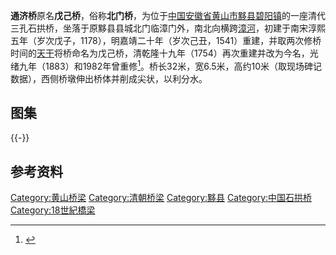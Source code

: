 {{文物保护单位
| 级别 = 市县级
| 省名 = 安徽省
| 市/县名 = 黄山市
| 图片 = 
| 名称 = 通济桥
| 编号 = 不详
| 分类 = 古建筑
| 时代 = [[清代|清]]
| 所在 = [[黟县|黟县]][[碧阳镇|碧阳镇]]
| 登录 = 不详
}}
'''通济桥'''原名'''戊己桥'''，俗称'''北门桥'''，为位于[[中国|中国]][[安徽省|安徽省]][[黄山市|黄山市]][[黟县|黟县]][[碧阳镇|碧阳镇]]的一座清代三孔石拱桥，坐落于原黟县县城北门临漳门外，南北向横跨[[漳河_(黟县)|漳河]]，初建于南宋淳熙五年（岁次戊子，1178），明嘉靖二十年（岁次己丑，1541）重建，并取两次修桥时间的[[天干|天干]]将桥命名为戊己桥，清乾隆十九年（1754）再次重建并改为今名，光绪九年（1883）和1982年曾重修<ref>{{cite web|url=http://www.yixian.gov.cn/chn201105120949268/article.jsp?articleId=1647|title=《通济桥》|accessdate=2013-05-01|work=|publisher=黟县政府网}}{{dead link|date=2018年4月 |bot=InternetArchiveBot |fix-attempted=yes }}</ref>。桥长32米，宽6.5米，高约10米（取现场碑记数据），西侧桥墩伸出桥体并削成尖状，以利分水。
==图集==
{{multiple image
| align  = left
| image1 = Tongji Bridge in Yixian 01 2013-04.JPG
| width1 = 270
| caption1 = 桥孔
| image2 = Tongji Bridge in Yixian 02 2013-04.JPG
| width2 = 270
| caption2 = 桥面
}}
{{-}}
==参考资料==
{{reflist|2}}
{{DEFAULTSORT:T}}
[[Category:黄山桥梁|Category:黄山桥梁]]
[[Category:清朝桥梁|Category:清朝桥梁]]
[[Category:黟县|Category:黟县]]
[[Category:中国石拱桥|Category:中国石拱桥]]
[[Category:18世紀橋梁|Category:18世紀橋梁]]